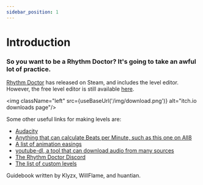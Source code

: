 ```yaml
---
sidebar_position: 1
---
```



# Introduction
<h3 className="subtitle">So you want to be a Rhythm Doctor? It's going to take an awful lot of practice.</h3>

[Rhythm Doctor](https://store.steampowered.com/app/774181/Rhythm_Doctor/) has released on Steam, and includes the level editor. However, the free level editor is still available [here](https://giacomopc.itch.io/rdle).

<img className="left" src={useBaseUrl('/img/download.png')} alt="itch.io downloads page"/>

Some other useful links for making levels are:
- [Audacity](https://www.audacityteam.org/download/)
- [Anything that can calculate Beats per Minute, such as this one on All8](http://www.all8.com/tools/bpm.htm)
- [A list of animation easings](https://easings.net/)
- [youtube-dl, a tool that can download audio from many sources](https://ytdl-org.github.io/youtube-dl/index.html)
- [The Rhythm Doctor Discord](https://discord.gg/rhythmdr)
- [The list of custom levels](https://auburnsummer.github.io/rdlevels/)

Guidebook written by Klyzx, WillFlame, and huantian.
